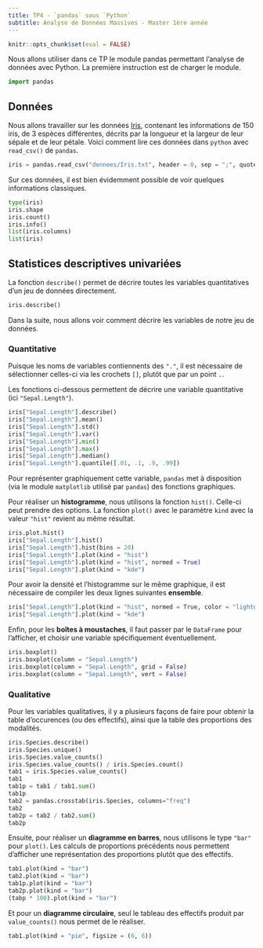 ```yaml
---
title: TP4 - `pandas` sous `Python`
subtitle: Analyse de Données Massives - Master 1ère année
---
```


```r
knitr::opts_chunk$set(eval = FALSE)
```


Nous allons utiliser dans ce TP le module pandas permettant l'analyse de données avec Python. La première instruction est de charger le module.

```python
import pandas
```

## Données

Nous allons travailler sur les données [Iris](donnees/Iris.txt), contenant les informations de 150 iris, de 3 espèces différentes, décrits par la longueur et la largeur de leur sépale et de leur pétale. Voici comment lire ces données dans `python` avec `read_csv()` de `pandas`.

```python
iris = pandas.read_csv("donnees/Iris.txt", header = 0, sep = ";", quotechar = "'")
```

Sur ces données, il est bien évidemment possible de voir quelques informations classiques.

```python
type(iris)
iris.shape
iris.count()
iris.info()
list(iris.columns)
list(iris)
```

## Statistices descriptives univariées

La fonction `describe()` permet de décrire toutes les variables quantitatives d'un jeu de données directement.

```python
iris.describe()
```

Dans la suite, nous allons voir comment décrire les variables de notre jeu de données. 

### Quantitative

Puisque les noms de variables contiennents des `"."`, il est nécessaire de sélectionner celles-ci via les crochets `[]`, plutôt que par un point `.`.

Les fonctions ci-dessous permettent de décrire une variable quantitative (ici `"Sepal.Length"`).

```python
iris["Sepal.Length"].describe()
iris["Sepal.Length"].mean()
iris["Sepal.Length"].std()
iris["Sepal.Length"].var()
iris["Sepal.Length"].min()
iris["Sepal.Length"].max()
iris["Sepal.Length"].median()
iris["Sepal.Length"].quantile([.01, .1, .9, .99])
```

Pour représenter graphiquement cette variable, `pandas` met à disposition (via le module `matplotlib` utilisé par `pandas`) des fonctions graphiques.

Pour réaliser un **histogramme**, nous utilisons la fonction `hist()`. Celle-ci peut prendre des options. La fonction `plot()` avec le paramètre `kind` avec la valeur `"hist"` revient au même résultat.

```python
iris.plot.hist()
iris["Sepal.Length"].hist()
iris["Sepal.Length"].hist(bins = 20)
iris["Sepal.Length"].plot(kind = "hist")
iris["Sepal.Length"].plot(kind = "hist", normed = True)
iris["Sepal.Length"].plot(kind = "kde")
```

Pour avoir la densité et l'histogramme sur le même graphique, il est nécessaire de compiler les deux lignes suivantes **ensemble**.

```python
iris["Sepal.Length"].plot(kind = "hist", normed = True, color = "lightgrey")
iris["Sepal.Length"].plot(kind = "kde")
```

Enfin, pour les **boîtes à moustaches**, il faut passer par le `DataFrame` pour l'afficher, et choisir une variable spécifiquement éventuellement.

```python
iris.boxplot()
iris.boxplot(column = "Sepal.Length")
iris.boxplot(column = "Sepal.Length", grid = False)
iris.boxplot(column = "Sepal.Length", vert = False)
```

### Qualitative

Pour les variables qualitatives, il y a plusieurs façons de faire pour obtenir la table d'occurences (ou des effectifs), ainsi que la table des proportions des modalités.

```python
iris.Species.describe()
iris.Species.unique()
iris.Species.value_counts()
iris.Species.value_counts() / iris.Species.count()
tab1 = iris.Species.value_counts()
tab1
tab1p = tab1 / tab1.sum()
tab1p
tab2 = pandas.crosstab(iris.Species, columns="freq")
tab2
tab2p = tab2 / tab2.sum()
tab2p
```

Ensuite, pour réaliser un **diagramme en barres**, nous utilisons le type `"bar"` pour `plot()`. Les calculs de proportions précédents nous permettent d'afficher une représentation des proportions plutôt que des effectifs.

```python
tab1.plot(kind = "bar")
tab2.plot(kind = "bar")
tab1p.plot(kind = "bar")
tab2p.plot(kind = "bar")
(tabp * 100).plot(kind = "bar")
```

Et pour un **diagramme circulaire**, seul le tableau des effectifs produit par `value_counts()` nous permet de le réaliser.

```python
tab1.plot(kind = "pie", figsize = (6, 6))
```


